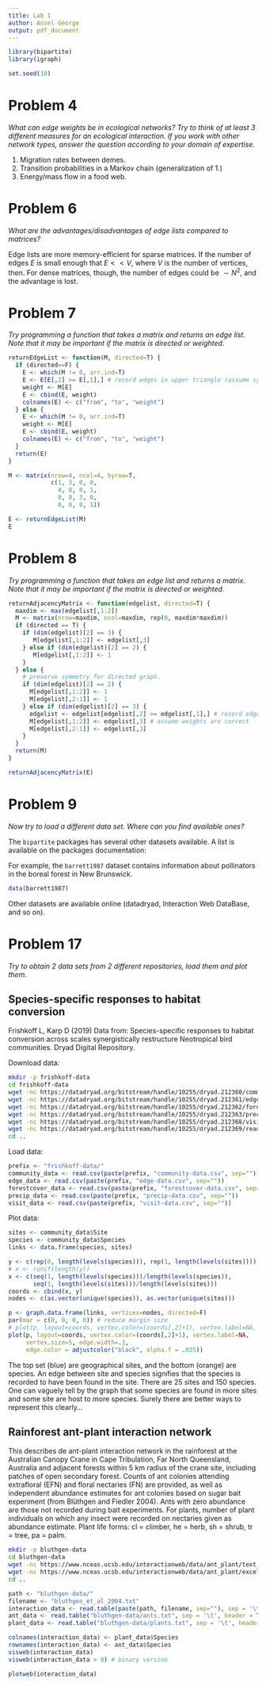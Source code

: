 ```yaml
---
title: Lab 1
author: Ansel George
output: pdf_document
---
```


```r
library(bipartite)
library(igraph)

set.seed(10)
```


# Problem 4

*What can edge weights be in ecological networks? Try to think of at least 3
different measures for an ecological interaction. If you work with other
network types, answer the question according to your domain of expertise.*

1. Migration rates between demes.
2. Transition probabilities in a Markov chain (generalization of 1.)
3. Energy/mass flow in a food web.


# Problem 6

*What are the advantages/disadvantages of edge lists compared to matrices?*

Edge lists are more memory-efficient for sparse matrices. If the number of
edges $E$ is small enough that $E << V$, where $V$ is the number of vertices,
then. For dense matrices, though, the number of edges could be $\sim N^2$, and
the advantage is lost.


# Problem 7

*Try programming a function that takes a matrix and returns an edge list. Note
that it may be important if the matrix is directed or weighted.*

```r
returnEdgeList <- function(M, directed=T) {
  if (directed==F) {
    E <- which(M != 0, arr.ind=T)
    E <- E[E[,2] >= E[,1],] # record edges in upper triangle (assume symmetry)
    weight <- M[E]
    E <- cbind(E, weight)
    colnames(E) <- c("from", "to", "weight")
  } else {
    E <- which(M != 0, arr.ind=T)
    weight <- M[E]
    E <- cbind(E, weight)
    colnames(E) <- c("from", "to", "weight")
  }
  return(E)
}
```

```r
M <- matrix(nrow=4, ncol=4, byrow=T,
            c(1, 3, 0, 0,
              4, 0, 0, 1,
              0, 0, 3, 0,
              0, 0, 0, 1))

E <- returnEdgeList(M)
E
```

# Problem 8

*Try programming a function that takes an edge list and returns a matrix. Note
that it may be important if the matrix is directed or weighted.*

```r
returnAdjacencyMatrix <- function(edgelist, directed=T) {
  maxdim <- max(edgelist[,1:2])
  M <- matrix(nrow=maxdim, ncol=maxdim, rep(0, maxdim*maxdim))
  if (directed == T) {
    if (dim(edgelist)[2] == 3) {
       M[edgelist[,1:2]] <- edgelist[,3]
    } else if (dim(edgelist)[2] == 2) {
       M[edgelist[,1:2]] <- 1
    }
  } else {
    # preserve symmetry for directed graph.
    if (dim(edgelist)[2] == 2) {
      M[edgelist[,1:2]] <- 1
      M[edgelist[,2:1]] <- 1
    } else if (dim(edgelist)[2] == 3) {
      edgelist <- edgelist[edgelist[,2] >= edgelist[,1],] # record edges in upper triangle (assume symmetry)
      M[edgelist[,1:2]] <- edgelist[,3] # assume weights are correct
      M[edgelist[,2:1]] <- edgelist[,3]
    }
  }
  return(M)
}
```

```r
returnAdjacencyMatrix(E)
```


# Problem 9
*Now try to load a different data set. Where can you find available ones?*

The `bipartite` packages has several other datasets available. A list is
available on the packages documentation:

\url{https://cran.r-project.org/web/packages/bipartite/bipartite.pdf}

For example, the `barrett1987` dataset contains information about pollinators
in the boreal forest in New Brunswick. 

```r
data(barrett1987)
```

Other datasets are available online (datadryad, Interaction Web DataBase, and so on).


# Problem 17

*Try to obtain 2 data sets from 2 different repositories, load them and plot
them.*


## Species-specific responses to habitat conversion

Frishkoff L, Karp D (2019) Data from: Species-specific responses to habitat
conversion across scales synergistically restructure Neotropical bird
communities. Dryad Digital Repository.
\url{https://doi.org/10.5061/dryad.fg8kq66}


Download data:

```bash
mkdir -p frishkoff-data
cd frishkoff-data
wget -nc https://datadryad.org/bitstream/handle/10255/dryad.212360/community-data.csv
wget -nc https://datadryad.org/bitstream/handle/10255/dryad.212361/edge-data.csv
wget -nc https://datadryad.org/bitstream/handle/10255/dryad.212362/forestcover-data.csv
wget -nc https://datadryad.org/bitstream/handle/10255/dryad.212363/precip-data.csv
wget -nc https://datadryad.org/bitstream/handle/10255/dryad.212368/visit-data.csv
wget -nc https://datadryad.org/bitstream/handle/10255/dryad.212369/readme.txt
cd ..
```

Load data:

```r
prefix <- "frishkoff-data/"
community_data <- read.csv(paste(prefix, "community-data.csv", sep=""))
edge_data <- read.csv(paste(prefix, "edge-data.csv", sep=""))
forestcover_data <- read.csv(paste(prefix, "forestcover-data.csv", sep=""))
precip_data <- read.csv(paste(prefix, "precip-data.csv", sep=""))
visit_data <- read.csv(paste(prefix, "visit-data.csv", sep=""))
```

Plot data:

```r
sites <- community_data$Site
species <- community_data$Species
links <- data.frame(species, sites)

y <- c(rep(0, length(levels(species))), rep(1, length(levels(sites))))
# x <- runif(length(y))
x <- c(seq(1, length(levels(species)))/length(levels(species)),
       seq(1, length(levels(sites)))/length(levels(sites)))
coords <- cbind(x, y)
nodes <- c(as.vector(unique(species)), as.vector(unique(sites)))

p <- graph.data.frame(links, vertices=nodes, directed=F)
par(mar = c(0, 0, 0, 0)) # reduce margin size
# plot(p, layout=coords, vertex.color=(coords[,2]+1), vertex.label=NA, vertex.size=5, edge.width=.1)
plot(p, layout=coords, vertex.color=(coords[,2]+1), vertex.label=NA,
     vertex.size=5, edge.width=.1,
     edge.color = adjustcolor("black", alpha.f = .025))
```

The top set (blue) are geographical sites, and the bottom (orange) are species.
An edge between site and species signifies that the species is recorded to have
been found in the site. There are 25 sites and 150 species. One can vaguely
tell by the graph that some species are found in more sites and some site are
host to more species. Surely there are better ways to represent this clearly...


## Rainforest ant-plant interaction network

This describes de ant-plant interaction network in the rainforest at the
Australian Canopy Crane in Cape Tribulation, Far North Queensland, Australia
and adjacent forests within 5 km radius of the crane site, including patches of
open secondary forest. Counts of ant colonies attending extrafloral (EFN) and
floral nectaries (FN) are provided, as well as independent abundance estimates
for ant colonies based on sugar bait experiment (from Blüthgen and Fiedler
2004). Ants with zero abundance are those not recorded during bait experiments.
For plants, number of plant individuals on which any insect were recorded on
nectaries given as abundance estimate.  Plant life forms: cl = climber, he =
herb, sh = shrub, tr = tree, pa = palm. 

```bash
mkdir -p bluthgen-data
cd bluthgen-data
wget -nc https://www.nceas.ucsb.edu/interactionweb/data/ant_plant/text_matrices/bluthgen_et_al_2004.txt
wget -nc https://www.nceas.ucsb.edu/interactionweb/data/ant_plant/excel_matrices/bluthgen_2004.xls
cd ..
```

```r
path <- "bluthgen-data/"
filename <- "bluthgen_et_al_2004.txt"
interaction_data <- read.table(paste(path, filename, sep=""), sep = '\t', header = F)
ant_data <- read.table("bluthgen-data/ants.txt", sep = '\t', header = T, quote = "",)
plant_data <- read.table("bluthgen-data/plants.txt", sep = '\t', header = T)
```

```r
colnames(interaction_data) <- plant_data$Species
rownames(interaction_data) <- ant_data$Species
visweb(interaction_data)
visweb(interaction_data > 0) # binary version

plotweb(interaction_data)
```
